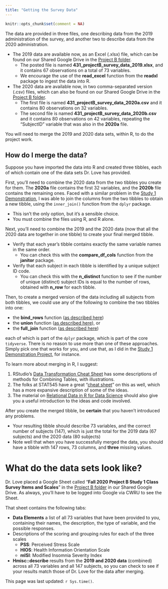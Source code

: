```yaml
---
title: "Getting the Survey Data"
---
```


```r
knitr::opts_chunk$set(comment = NA)
```

The data are provided in three files, one describing data from the 2019 administration of the survey, and another two to describe data from the 2020 administration.

- The 2019 data are available now, as an Excel (.xlsx) file, which can be found on our Shared Google Drive in the [Project B folder](https://drive.google.com/drive/folders/1J-ydi6dEFNd_39ddbKsiyyssNqqY5y56?usp=sharing). 
    - The posted file is named **431_projectB_survey_data_2019.xlsx**, and it contains 67 observations on a total of 73 variables. 
    - We encourage the use of the **read_excel** function from the **readxl** package to ingest the data into R.
- The 2020 data are available now, in two comma-separated version (.csv) files, which can also be found on our Shared Google Drive in the [Project B folder](https://drive.google.com/drive/folders/1J-ydi6dEFNd_39ddbKsiyyssNqqY5y56?usp=sharing).
    - The first file is named **431_projectB_survey_data_2020a.csv** and it contains 80 observations on 32 variables.
    - The second file is named **431_projectB_survey_data_2020b.csv** and it contains 80 observations on 42 variables, repeating the "SubjectID" variable that was also in the **2020a** file.

You will need to merge the 2019 and 2020 data sets, within R, to do the project work. 

## How do I merge the data?

Suppose you have imported the data into R and created three tibbles, each of which contain one of the data sets Dr. Love has provided. 

First, you'll need to combine the 2020 data from the two tibbles you create for them. The **2020a** file contains the first 32 variables, and the **2020b** file contains the remaining ones. Faced with a similar problem in the [Study 1 Demonstration](survey6.html), I was able to join the columns from the two tibbles to obtain a new tibble, using the `inner_join()` function from the `dplyr` package.

- This isn't the only option, but it's a sensible choice.
- You must combine the files using R, and R alone.

Next, you'll need to combine the 2019 and the 2020 data (now that all the 2020 data are together in one tibble) to create your final merged tibble. 

- Verify that each year's tibble contains exactly the same variable names in the same order.
    - You can check this with the **compare_df_cols** function from the **janitor** package.
- Verify that each subject in each tibble is identified by a unique subject ID code.
    - You can check this with the **n_distinct** function to see if the number of unique (distinct) subject IDs is equal to the number of rows, obtained with **n_row** for each tibble.

Then, to create a merged version of the data including all subjects from both tibbles, we could use any of the following to combine the two tibbles into one:

- the **bind_rows** function ([as described here](https://dplyr.tidyverse.org/reference/bind.html))
- the **union** function ([as described here](https://dplyr.tidyverse.org/reference/setops.html)), or
- the **full_join** function ([as described here](https://dplyr.tidyverse.org/reference/join.html))

each of which is part of the `dplyr` package, which is part of the core `tidyverse`. There is no reason to use more than one of these approaches. Simply pick one that works for you, and use that, as I did in the [Study 1 Demonstration Project](survey6.html), for instance.

To learn more about merging in R, I suggest:

1. RStudio's [Data Transformation Cheat Sheet](https://github.com/rstudio/cheatsheets/raw/master/data-transformation.pdf) has some descriptions of methods for Combining Tables, with illustrations.
2. The folks at STAT545 have a great "[cheat sheet](https://stat545.com/join-cheatsheet.html)" on this as well, which has a more expansive description of some of the ideas.
3. The material on [Relational Data in R for Data Science](https://r4ds.had.co.nz/relational-data.html) should also give you a useful introduction to the ideas and code involved.

After you create the merged tibble, be **certain** that you haven't introduced any problems. 

- Your resulting tibble should describe 73 variables, and the correct number of subjects (147), which is just the total for the 2019 data (67 subjects) and the 2020 data (80 subjects)
- Note well that when you have successfully merged the data, you should have a tibble with 147 rows, 73 columns, and **three** missing values.

# What do the data sets look like?

Dr. Love placed a Google Sheet called "**Fall 2020 Project B Study 1 Class Survey Items and Scales**" in the [Project B folder](https://drive.google.com/drive/folders/1J-ydi6dEFNd_39ddbKsiyyssNqqY5y56?usp=sharing) in our Shared Google Drive. As always, you'll have to be logged into Google via CWRU to see the Sheet.

That sheet contains the following tabs:

- **Data Elements** a list of all 73 variables that have been provided to you, containing their names, the description, the type of variable, and the possible responses.
- Descriptions of the scoring and grouping rules for each of the three scales
    - **PSS**: Perceived Stress Scale
    - **HIOS**: Health Information Orientation Scale
    - **mISI**: Modified Insomnia Severity Index
- **Hmisc::describe** results from the **2019 and 2020 data** (combined) across all 73 variables and all 147 subjects, so you can check to see if your results match those of Dr. Love for the data after merging.

This page was last updated: `r Sys.time()`.
